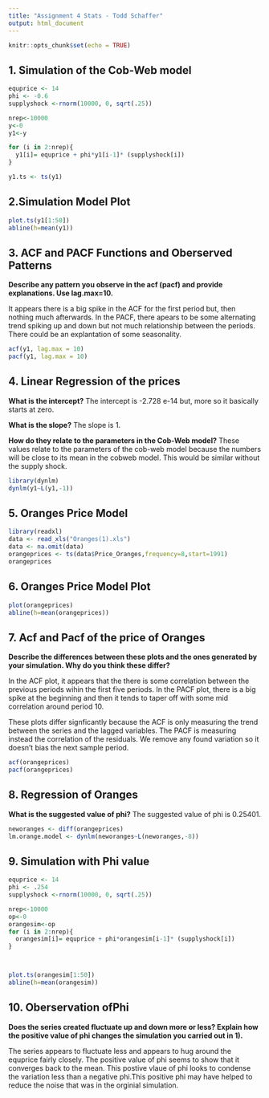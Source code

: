 ---
title: "Assignment 4 Stats - Todd Schaffer"
output: html_document
---

```{r setup, include=FALSE}
knitr::opts_chunk$set(echo = TRUE)
```

## 1. Simulation of the Cob-Web model


```{r cars}
equprice <- 14
phi <- -0.6
supplyshock <-rnorm(10000, 0, sqrt(.25))

nrep<-10000
y<-0
y1<-y

for (i in 2:nrep){
  y1[i]= equprice + phi*y1[i-1]* (supplyshock[i])
}

y1.ts <- ts(y1)

```

## 2.Simulation Model Plot


```{r pressure, echo=FALSE}

plot.ts(y1[1:50])
abline(h=mean(y1))
```

## 3. ACF and PACF Functions and Oberserved Patterns
**Describe any pattern you observe in the acf (pacf) and provide explanations. Use lag.max=10.**

It appears there is a big spike in the ACF for the first period but, then nothing much afterwards. In the PACF, there apears to be some alternating trend spiking up and down but not much relationship between the periods. There could be an explantation of some seasonality.

```{r acf, echo=FALSE}

acf(y1, lag.max = 10)
pacf(y1, lag.max = 10)
```

## 4. Linear Regression of the prices

**What is the intercept?**
The intercept is -2.728 e-14 but, more so it basically starts at zero.

**What is the slope?**
The slope is 1.

**How do they relate to the parameters in the Cob-Web model?**
These values relate to the parameters of the cob-web model because the numbers will be close to its mean in the cobweb model. This would be similar without the supply shock.


```{r lm model, echo=FALSE}
library(dynlm)
dynlm(y1~L(y1,-1))
```

## 5. Oranges Price Model

```{r orange prices, echo=FALSE}

library(readxl)
data <- read_xls("Oranges(1).xls")
data <- na.omit(data)
orangeprices <- ts(data$Price_Oranges,frequency=8,start=1991)
orangeprices
```

## 6. Oranges Price Model Plot

```{r orange plot, echo=FALSE}

plot(orangeprices)
abline(h=mean(orangeprices))

```

## 7. Acf and Pacf of the price of Oranges

**Describe the differences between these plots and the ones generated by your simulation. Why do you think these differ?**

In the ACF plot, it appears that the there is some correlation between the previous periods wihin the first five periods. In the PACF plot, there is a big spike at the beginning and then it tends to taper off with some mid correlation around period 10. 

These plots differ signficantly because the ACF is only measuring the trend between the series and the lagged variables. The PACF is measuring instead the correlation of the residuals. We remove any found variation so it doesn't bias the next sample period.

```{r orange lot, echo=FALSE}
acf(orangeprices)
pacf(orangeprices)

```

## 8. Regression of Oranges

**What is the suggested value of phi?**
The suggested value of phi is 0.25401.

```{r orange ot, echo=FALSE}
neworanges <- diff(orangeprices)
lm.orange.model <- dynlm(neworanges~L(neworanges,-8))

```

## 9. Simulation with Phi value

```{r orange t, echo=FALSE}
equprice <- 14
phi <- .254
supplyshock <-rnorm(10000, 0, sqrt(.25))

nrep<-10000
op<-0
orangesim<-op
for (i in 2:nrep){
  orangesim[i]= equprice + phi*orangesim[i-1]* (supplyshock[i])
}



plot.ts(orangesim[1:50])
abline(h=mean(orangesim))

```


## 10. Oberservation ofPhi

**Does the series created fluctuate up and down more or less? Explain how the positive value of phi changes the simulation you carried out in 1). **

The series appears to fluctuate less and appears to hug around the equprice fairly closely. The positive value of phi seems to show that it converges back to the mean. This postive vlaue of phi looks to condense the variation less than a negative phi.This positive phi may have helped to reduce the noise that was in the orginial simulation.



